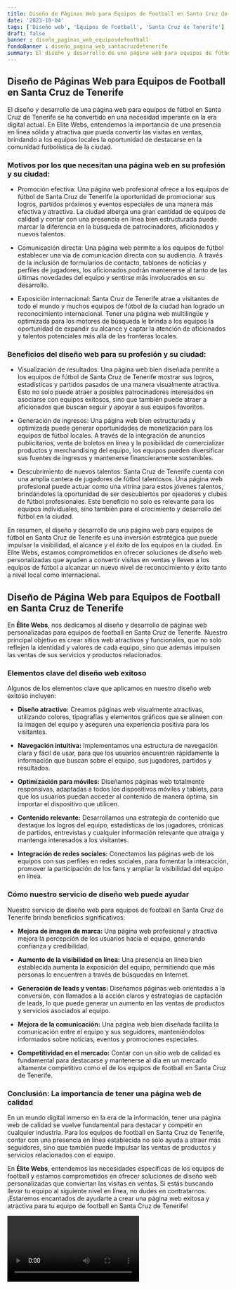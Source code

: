 ```yaml
---
title: Diseño de Páginas Web para Equipos de Football en Santa Cruz de Tenerife
date: '2023-10-04'
tags: ['Diseño web', 'Equipos de Football', 'Santa Cruz de Tenerife']
draft: false
banner : diseño_paginas_web_equiposdefootball
fondoBanner : diseño_pagina_web_santacruzdetenerife
summary: El diseño y desarrollo de una página web para equipos de fútbol en Santa Cruz de Tenerife se ha convertido en una necesidad imperante en la era digital actual. En Elite Webs, entendemos la importancia de una presencia en línea sólida y atractiva que pueda convertir las visitas en ventas, brindando a los equipos locales la oportunidad de destacarse en la comunidad futbolística de la ciudad.
---
```


## Diseño de Páginas Web para Equipos de Football en Santa Cruz de Tenerife

El diseño y desarrollo de una página web para equipos de fútbol en Santa Cruz de Tenerife se ha convertido en una necesidad imperante en la era digital actual. En Elite Webs, entendemos la importancia de una presencia en línea sólida y atractiva que pueda convertir las visitas en ventas, brindando a los equipos locales la oportunidad de destacarse en la comunidad futbolística de la ciudad.

### Motivos por los que necesitan una página web en su profesión y su ciudad:

- Promoción efectiva: Una página web profesional ofrece a los equipos de fútbol de Santa Cruz de Tenerife la oportunidad de promocionar sus logros, partidos próximos y eventos especiales de una manera más efectiva y atractiva. La ciudad alberga una gran cantidad de equipos de calidad y contar con una presencia en línea bien estructurada puede marcar la diferencia en la búsqueda de patrocinadores, aficionados y nuevos talentos.

- Comunicación directa: Una página web permite a los equipos de fútbol establecer una vía de comunicación directa con su audiencia. A través de la inclusión de formularios de contacto, tablones de noticias y perfiles de jugadores, los aficionados podrán mantenerse al tanto de las últimas novedades del equipo y sentirse más involucrados en su desarrollo.

- Exposición internacional: Santa Cruz de Tenerife atrae a visitantes de todo el mundo y muchos equipos de fútbol de la ciudad han logrado un reconocimiento internacional. Tener una página web multilingüe y optimizada para los motores de búsqueda le brinda a los equipos la oportunidad de expandir su alcance y captar la atención de aficionados y talentos potenciales más allá de las fronteras locales.

### Beneficios del diseño web para su profesión y su ciudad:

- Visualización de resultados: Una página web bien diseñada permite a los equipos de fútbol de Santa Cruz de Tenerife mostrar sus logros, estadísticas y partidos pasados de una manera visualmente atractiva. Esto no solo puede atraer a posibles patrocinadores interesados en asociarse con equipos exitosos, sino que también puede atraer a aficionados que buscan seguir y apoyar a sus equipos favoritos.

- Generación de ingresos: Una página web bien estructurada y optimizada puede generar oportunidades de monetización para los equipos de fútbol locales. A través de la integración de anuncios publicitarios, venta de boletos en línea y la posibilidad de comercializar productos y merchandising del equipo, los equipos pueden diversificar sus fuentes de ingresos y mantenerse financieramente sostenibles.

- Descubrimiento de nuevos talentos: Santa Cruz de Tenerife cuenta con una amplia cantera de jugadores de fútbol talentosos. Una página web profesional puede actuar como una vitrina para estos jóvenes talentos, brindándoles la oportunidad de ser descubiertos por ojeadores y clubes de fútbol profesionales. Este beneficio no solo es relevante para los equipos individuales, sino también para el crecimiento y desarrollo del fútbol en la ciudad.

En resumen, el diseño y desarrollo de una página web para equipos de fútbol en Santa Cruz de Tenerife es una inversión estratégica que puede impulsar la visibilidad, el alcance y el éxito de los equipos en la ciudad. En Elite Webs, estamos comprometidos en ofrecer soluciones de diseño web personalizadas que ayuden a convertir visitas en ventas y lleven a los equipos de fútbol a alcanzar un nuevo nivel de reconocimiento y éxito tanto a nivel local como internacional.

<GifSeo />

<Cta />

## Diseño de Página Web para Equipos de Football en Santa Cruz de Tenerife

En **Élite Webs**, nos dedicamos al diseño y desarrollo de páginas web personalizadas para equipos de football en Santa Cruz de Tenerife. Nuestro principal objetivo es crear sitios web atractivos y funcionales, que no solo reflejen la identidad y valores de cada equipo, sino que además impulsen las ventas de sus servicios y productos relacionados.

### Elementos clave del diseño web exitoso

Algunos de los elementos clave que aplicamos en nuestro diseño web exitoso incluyen:

- **Diseño atractivo:** Creamos páginas web visualmente atractivas, utilizando colores, tipografías y elementos gráficos que se alineen con la imagen del equipo y aseguren una experiencia positiva para los visitantes.

- **Navegación intuitiva:** Implementamos una estructura de navegación clara y fácil de usar, para que los usuarios encuentren rápidamente la información que buscan sobre el equipo, sus jugadores, partidos y resultados.

- **Optimización para móviles:** Diseñamos páginas web totalmente responsivas, adaptadas a todos los dispositivos móviles y tablets, para que los usuarios puedan acceder al contenido de manera óptima, sin importar el dispositivo que utilicen.

- **Contenido relevante:** Desarrollamos una estrategia de contenido que destaque los logros del equipo, estadísticas de los jugadores, crónicas de partidos, entrevistas y cualquier información relevante que atraiga y mantenga interesados a los visitantes.

- **Integración de redes sociales:** Conectamos las páginas web de los equipos con sus perfiles en redes sociales, para fomentar la interacción, promover la participación de los fans y ampliar la visibilidad del equipo en línea.

### Cómo nuestro servicio de diseño web puede ayudar

Nuestro servicio de diseño web para equipos de football en Santa Cruz de Tenerife brinda beneficios significativos:

- **Mejora de imagen de marca:** Una página web profesional y atractiva mejora la percepción de los usuarios hacia el equipo, generando confianza y credibilidad.

- **Aumento de la visibilidad en línea:** Una presencia en línea bien establecida aumenta la exposición del equipo, permitiendo que más personas lo encuentren a través de búsquedas en Internet.

- **Generación de leads y ventas:** Diseñamos páginas web orientadas a la conversión, con llamados a la acción claros y estrategias de captación de leads, lo que puede generar un aumento en las ventas de productos y servicios asociados al equipo.

- **Mejora de la comunicación:** Una página web bien diseñada facilita la comunicación entre el equipo y sus seguidores, manteniéndolos informados sobre noticias, eventos y promociones especiales.

- **Competitividad en el mercado:** Contar con un sitio web de calidad es fundamental para destacarse y mantenerse al día en un mercado altamente competitivo como el de los equipos de football en Santa Cruz de Tenerife.

### Conclusión: La importancia de tener una página web de calidad

En un mundo digital inmerso en la era de la información, tener una página web de calidad se vuelve fundamental para destacar y competir en cualquier industria. Para los equipos de football en Santa Cruz de Tenerife, contar con una presencia en línea establecida no solo ayuda a atraer más seguidores, sino que también puede impulsar las ventas de productos y servicios relacionados con el equipo.

En **Élite Webs**, entendemos las necesidades específicas de los equipos de football y estamos comprometidos en ofrecer soluciones de diseño web personalizadas que conviertan las visitas en ventas. Si estás buscando llevar tu equipo al siguiente nivel en línea, no dudes en contratarnos. ¡Estaremos encantados de ayudarte a crear una página web exitosa y atractiva para tu equipo de football en Santa Cruz de Tenerife!

<Video />

<CtaBot job='Equipos de Football' city='Santa Cruz de Tenerife'/>

<Gmaps query='Santa Cruz de Tenerife+españa+maps' />
